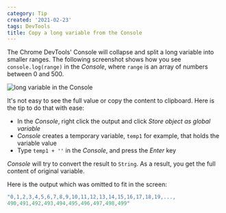```yaml
---
category: Tip
created: '2021-02-23'
tags: DevTools
title: Copy a long variable from the Console
---
```


The Chrome DevTools' Console will collapse and split a long variable into smaller ranges. The following screenshot shows how you see `console.log(range)` in the _Console_, where `range` is an array of numbers between 0 and 500.

![long variable in the Console](/assets/tips/long-variable-in-console.png)

It's not easy to see the full value or copy the content to clipboard. Here is the tip to do that with ease:

-   In the _Console_, right click the output and click _Store object as global variable_
-   _Console_ creates a temporary variable, `temp1` for example, that holds the variable value
-   Type `temp1 + ''` in the _Console_, and press the _Enter_ key

_Console_ will try to convert the result to `String`. As a result, you get the full content of original variable.

Here is the output which was omitted to fit in the screen:

```js
"0,1,2,3,4,5,6,7,8,9,10,11,12,13,14,15,16,17,18,19,...,
490,491,492,493,494,495,496,497,498,499"
```
